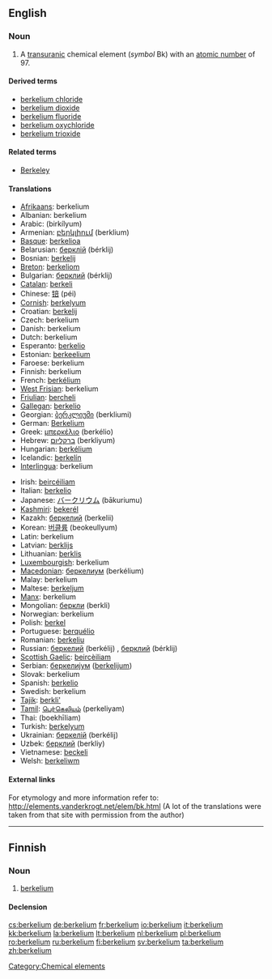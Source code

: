 {{also|Berkelium}}
==English==
{{elements|Bk|curium|Cm|californium|Cf}}

===Noun===
{{en-noun|-}}
{{wikipedia}}

# A [[transuranic]] chemical element (''symbol'' Bk) with an [[atomic number]] of 97.

====Derived terms====
* [[berkelium chloride]]
* [[berkelium dioxide]]
* [[berkelium fluoride]]
* [[berkelium oxychloride]]
* [[berkelium trioxide]]

====Related terms====
* [[w:Berkeley, California|Berkeley]]

====Translations====
{{top}}
* [[Afrikaans]]: berkelium
* Albanian: berkelium
* Arabic: {{Arab|[[بركليوم]]}} (birkílyum) {{m}}
* Armenian: [[բերկլիում]] (berklium)
* [[Basque]]: [[berkelioa]]
* Belarusian: [[берклiй]] (bérklij) {{m}}
* Bosnian: [[berkelij]]
* [[Breton]]: [[berkeliom]]
* Bulgarian: [[берклий]] (bérklij) {{m}}
* [[Catalan]]: [[berkeli]]
* Chinese: [[锫]] (péi)
* [[Cornish]]: [[berkelyum]]
* Croatian: [[berkelij]]
* Czech: berkelium
* Danish: berkelium
* Dutch: berkelium {{n}}
* Esperanto: [[berkelio]]
* Estonian: [[berkeelium]]
* Faroese: berkelium
* Finnish: berkelium
* French: [[berkélium]] {{m}}
* [[West Frisian]]: berkelium
* [[Friulian]]: [[bercheli]]
* [[Gallegan]]: [[berkelio]]
* Georgian: [[ბერკლიუმი]] (berkliumi)
* German: [[Berkelium]] {{n}}
* Greek: [[μπερκέλιο]] (berkélio) {{n}}
* Hebrew: [[ברקליום]] (berkliyum)
* Hungarian: [[berkélium]]
* Icelandic: [[berkelín]]
* [[Interlingua]]: berkelium
{{mid}}
* Irish: [[beircéiliam]]
* Italian: [[berkelio]] {{m}}
* Japanese: [[バークリウム]] (bākuriumu)
* [[Kashmiri]]: [[bekerél]]
* Kazakh: [[беркелий]] (berkelii)
* Korean: [[버클륨]] (beokeullyum)
* Latin: berkelium
* Latvian: [[berklijs]]
* Lithuanian: [[berklis]]
* [[Luxembourgish]]: berkelium
* [[Macedonian]]: [[беркелиум]] (berkélium) {{m}}
* Malay: berkelium
* Maltese: [[berkeljum]]
* [[Manx]]: berkelium
* Mongolian: [[беркли]] (berkli)
* Norwegian: berkelium
* Polish: [[berkel]] {{m}}
* Portuguese: [[berquélio]] {{m}}
* Romanian: [[berkeliu]] {{n}}
* Russian: [[беркелий]] (berkélij) {{m}}, [[берклий]] (bérklij) {{m}}
* [[Scottish Gaelic]]: [[beircèiliam]]
* Serbian: [[беркелиjум]] ([[berkelijum]]) {{m}}
* Slovak: berkelium
* Spanish: [[berkelio]] {{m}}
* Swedish: berkelium
* [[Tajik]]: [[berkli']]
* [[Tamil]]: [[பெர்கெலியம்]] (perkeliyam)
* Thai: {{Thai|[[เบอร์คีเลียม]]}} (boekhīliam)
* Turkish: [[berkelyum]]
* Ukrainian: [[беркелiй]] (berkélij) {{m}}
* Uzbek: [[берклий]] (berkliy)
* Vietnamese: [[beckeli]]
* Welsh: [[berkeliwm]]
{{bottom}}

====External links====
For etymology and more information refer to:
http://elements.vanderkrogt.net/elem/bk.html
(A lot of the translations were taken from that site with permission from the author)

[[Category:Chemical elements]]

----

==Finnish==
{{wikipedia|lang=fi}}

===Noun===
{{infl|fi|noun}}

# {{chemical element|lang=fi}} [[#English|berkelium]]

====Declension====
{{fi-decl-tuoli|berkelium|np=1}}

[[cs:berkelium]]
[[de:berkelium]]
[[fr:berkelium]]
[[io:berkelium]]
[[it:berkelium]]
[[kk:berkelium]]
[[la:berkelium]]
[[lt:berkelium]]
[[nl:berkelium]]
[[pl:berkelium]]
[[ro:berkelium]]
[[ru:berkelium]]
[[fi:berkelium]]
[[sv:berkelium]]
[[ta:berkelium]]
[[zh:berkelium]]